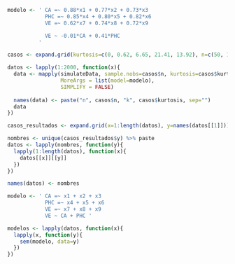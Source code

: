 \subsection{Modelo poblacional para la función simulateData()}

```r
modelo <- ' CA =~ 0.88*x1 + 0.77*x2 + 0.73*x3
            PHC =~ 0.85*x4 + 0.80*x5 + 0.82*x6
            VE =~ 0.62*x7 + 0.74*x8 + 0.72*x9

            VE ~ -0.01*CA + 0.41*PHC
          '
```

\subsection{Escenarios de simulación para el tamaño de muestra y kurtosis}

```r
casos <- expand.grid(kurtosis=c(0, 0.62, 6.65, 21.41, 13.92), n=c(50, 100, 200, 400, 800))
```

\subsection{Simulación de datos}

```r
datos <- lapply(1:2000, function(x){
  data <- mapply(simulateData, sample.nobs=casos$n, kurtosis=casos$kurtosis, 
                 MoreArgs = list(model=modelo),
                 SIMPLIFY = FALSE)
  
  names(data) <- paste("n", casos$n, "k", casos$kurtosis, sep="")
  data
})

casos_resultados <- expand.grid(x=1:length(datos), y=names(datos[[1]]))

nombres <- unique(casos_resultados$y) %>% paste
datos <- lapply(nombres, function(y){
  lapply(1:length(datos), function(x){
    datos[[x]][[y]]
  })
})

names(datos) <- nombres
```

\subsection{Estimación de los SEM}

```r
modelo <- ' CA =~ x1 + x2 + x3
            PHC =~ x4 + x5 + x6
            VE =~ x7 + x8 + x9
            VE ~ CA + PHC '

modelos <- lapply(datos, function(x){
  lapply(x, function(y){
    sem(modelo, data=y)
  })
})
```